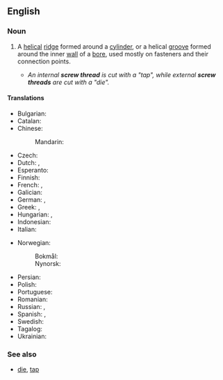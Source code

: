{{also|screwthread}}

==English==

===Noun===
{{wikipedia}}
{{en-noun}}
# {{lb|en|engineering}} A [[helical]] [[ridge]] formed around a [[cylinder]], or a helical [[groove]] formed around the inner [[wall]] of a [[bore]], used mostly on fasteners and their connection points.
#* ''An internal '''screw thread''' is cut with a "tap", while external '''screw threads''' are cut with a "die".''

====Translations====
{{trans-top|helical ridge or groove}}
* Bulgarian: {{t|bg|резба́|f}}
* Catalan: {{t+|ca|solc|m}}
* Chinese:
*: Mandarin: {{t|zh|螺牙|tr=luóyá}}
* Czech: {{t+|cs|závit|m}}
* Dutch: {{t+|nl|schroefdraad|m}}, {{t+|nl|draad|m}}
* Esperanto: {{t|eo|ŝraŭbkanelo}}
* Finnish: {{t+|fi|kierre}}
* French: {{t+|fr|filetage|m}}, {{t+|fr|filet|m}}
* Galician: {{t|gl|rosca|f}}
* German: {{t+|de|Gewinde|n}}, {{t|de|Gewindegang|m}}
* Greek: {{t+|el|σπείρωμα|n}}, {{t+|el|πάσο|n}}
* Hungarian: {{t+|hu|menet}}, {{t+|hu|csavarmenet}}
* Indonesian: {{t+|id|drat}}
* Italian: {{t+|it|filetto|m}}
{{trans-mid}}
* Norwegian:
*: Bokmål: {{t|nb|gjenge|m|n}}
*: Nynorsk: {{t|nn|gjenge|n}}
* Persian: {{t+|fa|رزوه|tr=rezve|sc=fa-Arab}}
* Polish: {{t+|pl|gwint|m}}
* Portuguese: {{t+|pt|rosca|f}}
* Romanian: {{t+|ro|filet|n}}
* Russian: {{t+|ru|резьба́|f}}, {{t+|ru|наре́зка|f}}
* Spanish: {{t+|es|rosca|f}}, {{t+|es|filete|m}}
* Swedish: {{t+|sv|gänga|c}}
* Tagalog: {{t+|tl|roska}}
* Ukrainian: {{t+|uk|різьба́|f}}
{{trans-bottom}}

===See also===
* [[die]], [[tap]]